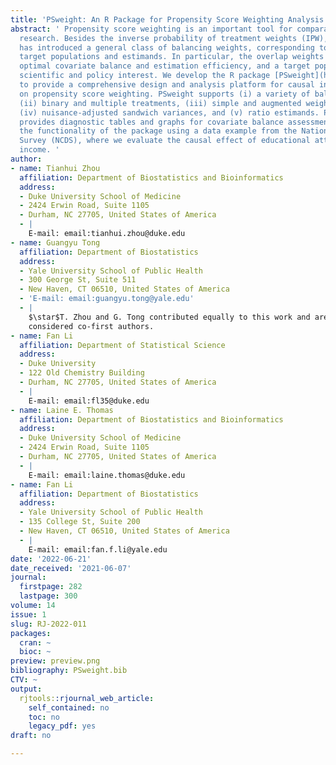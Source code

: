 ```yaml
---
title: 'PSweight: An R Package for Propensity Score Weighting Analysis'
abstract: ' Propensity score weighting is an important tool for comparative effectiveness
  research. Besides the inverse probability of treatment weights (IPW), recent development
  has introduced a general class of balancing weights, corresponding to alternative
  target populations and estimands. In particular, the overlap weights (OW) lead to
  optimal covariate balance and estimation efficiency, and a target population of
  scientific and policy interest. We develop the R package [PSweight](https://CRAN.R-project.org/package=PSweight)
  to provide a comprehensive design and analysis platform for causal inference based
  on propensity score weighting. PSweight supports (i) a variety of balancing weights,
  (ii) binary and multiple treatments, (iii) simple and augmented weighting estimators,
  (iv) nuisance-adjusted sandwich variances, and (v) ratio estimands. PSweight also
  provides diagnostic tables and graphs for covariate balance assessment. We demonstrate
  the functionality of the package using a data example from the National Child Development
  Survey (NCDS), where we evaluate the causal effect of educational attainment on
  income. '
author:
- name: Tianhui Zhou
  affiliation: Department of Biostatistics and Bioinformatics
  address:
  - Duke University School of Medicine
  - 2424 Erwin Road, Suite 1105
  - Durham, NC 27705, United States of America
  - |
    E-mail: email:tianhui.zhou@duke.edu
- name: Guangyu Tong
  affiliation: Department of Biostatistics
  address:
  - Yale University School of Public Health
  - 300 George St, Suite 511
  - New Haven, CT 06510, United States of America
  - 'E-mail: email:guangyu.tong@yale.edu'
  - |
    $\star$T. Zhou and G. Tong contributed equally to this work and are
    considered co-first authors.
- name: Fan Li
  affiliation: Department of Statistical Science
  address:
  - Duke University
  - 122 Old Chemistry Building
  - Durham, NC 27705, United States of America
  - |
    E-mail: email:fl35@duke.edu
- name: Laine E. Thomas
  affiliation: Department of Biostatistics and Bioinformatics
  address:
  - Duke University School of Medicine
  - 2424 Erwin Road, Suite 1105
  - Durham, NC 27705, United States of America
  - |
    E-mail: email:laine.thomas@duke.edu
- name: Fan Li
  affiliation: Department of Biostatistics
  address:
  - Yale University School of Public Health
  - 135 College St, Suite 200
  - New Haven, CT 06510, United States of America
  - |
    E-mail: email:fan.f.li@yale.edu
date: '2022-06-21'
date_received: '2021-06-07'
journal:
  firstpage: 282
  lastpage: 300
volume: 14
issue: 1
slug: RJ-2022-011
packages:
  cran: ~
  bioc: ~
preview: preview.png
bibliography: PSweight.bib
CTV: ~
output:
  rjtools::rjournal_web_article:
    self_contained: no
    toc: no
    legacy_pdf: yes
draft: no

---
```

